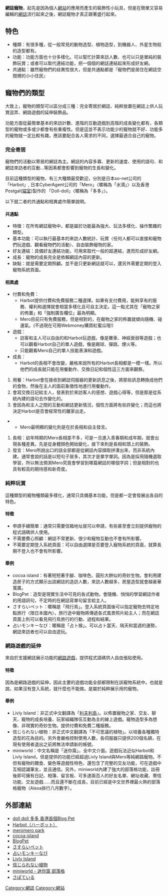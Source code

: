{{noteTA
|T=zh-cn:博客宠物;zh-tw:部落格寵物;zh-hk:網誌寵物;zh-sg:部落宠物;
|1=zh-cn:博客;zh-tw:部落格;zh-hk:網誌;zh-sg:部落;
}}
'''網誌寵物'''，起先是因為個人[[網站|網站]]的應用而產生的裝飾性小玩具，但是在簡單又容易編輯的[[網誌|網誌]]流行起來之後，網誌寵物才真正跟著盛行起來。

==特色==
*種類：有很多種，從一般常見的動物造型、植物造型，到機器人、外星生物般的造型都有。
*功能：功能方面也十分多樣化。可以幫忙計算來訪人數、也可以只是單純的裝飾玩賞；或者可以取代連結功能，把一個個的網誌連結起來形成好友網。
*共通點：雖然寵物們的歧異性很大，但是共通點都是『寵物們是居住在網誌空間裡的小小住民』


==寵物們的類型==
大致上，寵物的類型可以區分成三種：完全寄居於網誌、純粹放置在網誌上供人玩賞逗弄、網路遊戲的延伸裝飾品。

功能方面從最簡單基本的來訪計數、進階的互動遊戲到高階的成長變化都有，各類型的寵物或多或少都會有些重複性。但是這並不表示功能少的寵物就不好、功能多的寵物就一定比較有趣，應該要配合各人需求的不同，選擇最適合自己的寵物。


===完全寄居===
寵物們的活動以寄居的網誌為主。網誌的內容多寡、更新的速度、使用的語句、和網誌來訪者的互動...等因素都會影響到寵物的生長和變化。

目前這種類型的寵物，有三大種類最受歡迎，分別是日本so-net公司的「Harbot」, 日本CyberAgent公司的「Mero」〈暱稱為「水滴」〉以及香港Postgal([[貓室|貓室]])製作的 「Doll-doll」〈暱稱為「多多」〉。

以下就二者的共通點和相異處作簡單說明。

====共通點====
*特徵：在所有網誌寵物中，都是屬於功能最為強大、玩法多樣化、操作繁雜的類型。
*基本功能：可以執行最基本的來訪人數統計、玩賞〈任何人都可以直接和寵物們玩遊戲、觀看寵物們的活動〉、自由裝飾寵物的家。
*好友連結：具備好友連結功能，可用來取代一般的超連結，進而形成好友網。
*成長：寵物的成長完全是依賴網誌內容的更新。
*缺點：就是需要定期照顧。並不是只更新網誌就可以，還另外需要定期的登入寵物系統頁面。

====相異處====
*付費和免費：
**Harbot提供付費和免費服務二種選擇。如果有支付費用，能夠享有的服務、權利和選擇就會相當多樣化且可自主決定。這一點尤其在「寵物之家的佈置」和「強制廣告欄位」最為明顯。
**Mero目前只有免費服務，但是相對的，在寵物之家的佈置就傾向隨機、碰運氣。(不過現在可用Webmoney購買紅蜜瓜哦!)
*遊戲：
**訪客和主人可以自由的和Harbot玩遊戲，像是賽車、神經衰弱等遊戲；也可以觀看Harbot自己的單人遊戲，像是踢球、彈跳、煙火等。
**只能觀看Mero自己的單人技能表演和遊戲。
*成長：
**Harbot的長相不會改變，嚴格來說所有的Harbot長相都是一模一樣。所以他們的成長就只能在用餐動作、交換日記和個性這三方面來觀察。
#用餐：Harbot會在接收到網誌伺服器的更新訊息之後，將那些訊息轉換成他們的食物，然後在主人的面前象徵性地進行用餐動作。
#會寫交換日記給主人，發表對於來訪客人的感想、遊戲心得等，但是那是從系統內建的語句去作變化的。
#會因為和主人之間的互動和網誌更新情況，個性方面將有些許變化；而這也將決定Harbot是否會經常性的離家出走。
**Mero最明顯的變化則是在於長相和自主發言。
#長相：幼年時期的Mero長相差不多，可是一旦進入青春期和成年期，就會出現各種差異。先是從身體顏色開始變化，接下來則是長相和頭上的裝飾。
#發言：Mero所說出口的話全部都是從網誌內容擷取拼湊出來，而非系統內建。通常會說的話是以短句子居多，其次才是單字單詞。因為是採用隨機選取學習，所以無法預測Mero究竟會學習到哪篇網誌的哪個字詞；但是相對的也具有較高的期待感和新奇度。

===純粹玩賞===
這種類型的寵物種類最多樣化，通常只具備基本功能，但是都一定會發展出各自的特色。

====特徵====
*申請手續簡單：通常只需要信箱地址就可以申請，有些甚至會立刻提供寵物的程式語碼供人使用。
*不需要費心照顧：網誌不常更新、很少和寵物互動也不會有所影響。
*不需要定期登入系統頁面：可以自由選擇是否要登入寵物系統的頁面，就算長期不登入也不會有所影響。

====舉例====
*cocoa island：有著短短著手腳、咖啡色、圓形大餅似的奇妙生物。會利用建造房子的方式顯示出該網誌的造訪人數，來訪人數越多，房屋造型就會越豪華寬廣。
*BlogPet：造型是現實生活中可見的各式動物。會隨機、悄悄的學習網誌作者的用語詞句，不定時的在網誌寫單句留言給主人。
*さすらいペット：暱稱是「飛行鳥」。登入系統頁面後可以指定寵物去特定地點旅行〈限日本國內〉，旅行途中寵物將傳遞各式風景照片給主人；而在網誌頁面上則可以看見飛行鳥旅行的行動、過程和結果。
*占いモンキーなび：暱稱是「占卜猴」。可以占卜當天、隔天和當週的運勢，網誌來訪者也可以自由遊玩。


===網路遊戲的延伸===
來自於支援網誌展示功能的[[網路遊戲|網路遊戲]]，提供程式語碼供人自由張貼使用。

====特徵====
因為是網路遊戲的延伸，因此主要的遊戲功能全部都限制在該寵物系統中。也就是說，如果沒有登入系統，就什麼也不能做。是屬於純粹展示用的寵物。

====舉例====
*Livly Island：非正式中文翻譯為「[[利夫利島|利夫利島]]」。以佈置寵物之家、交友、聊天、寵物的成長培養、玩家組織隊伍互動為主的線上遊戲。寵物造型多為想像、非現實的奇妙生物。提供付費和免費二種服務。
*信じられない植物：非正式中文翻譯為「不可思議的植物」。以培養各種獨特造型的花為目的。另外會嚴格控制使用人數，各伺服器只提供200個名額，在現有使用者退出之前將無法申請新的帳號。
*miniworld：中文名稱是「迷你窩」，全中文介面。遊戲玩法近似Harbot和Livly Island，但是提供的功能已經超過Livly Island與Mero等純網路寵物。不但有寵物的餵食、變色等遊戲性特色，還包含了完整的交友功能，可在遊戲中互相認識筆友，並且通信。另外，miniworld內建了強大的部落格功能，註冊後即可擁有日記、相簿、留言板、可多達兩百人的好友名單、網址收藏、寄信功能、交友遊戲......而且還不斷在成長，目前已經是中文世界裡最火熱的部落格寵物（Alexa排行八月數字）。

== 外部連結 ==
* [https://web.archive.org/web/20170519221741/http://doll-doll.com/ doll doll 多多 香港首個Blog Pet]
* [https://web.archive.org/web/20060317194351/http://www.so-net.ne.jp/harbot/ Harbot（ハーボット）]
* [https://web.archive.org/web/20060308164833/http://www.meropar.jp/ meromero park]
* [http://www.c-island.jp/ cocoa island] {{Wayback|url=http://www.c-island.jp/ |date=20210416073359 }}
* [http://bunnyherolabs.com/adopt/ BlogPet] {{Wayback|url=http://bunnyherolabs.com/adopt/ |date=20210426182514 }}
* [https://web.archive.org/web/20060409051954/http://www.sasurai.com/ さすらいペット]
* [http://uramon.uki2.ne.jp/ 占いモンキーなび] {{Wayback|url=http://uramon.uki2.ne.jp/ |date=20210126073556 }}
* [https://web.archive.org/web/20060329195306/http://www.livly.com/ Livly Island]
* [http://gigaho.ddo.jp/~game/ 信じられない植物] {{Wayback|url=http://gigaho.ddo.jp/~game/ |date=20200217064235 }}
* [http://www.miniworld.com.tw/ miniworld - 迷你窩 部落格] {{Wayback|url=http://www.miniworld.com.tw/ |date=20060902151831 }}
* [https://web.archive.org/web/20080119184421/http://ar-tonelico.jp/ap_suppotail01.htm さぽている]

[[Category:網誌|Category:網誌]]
[[Category:網站|Category:網站]]